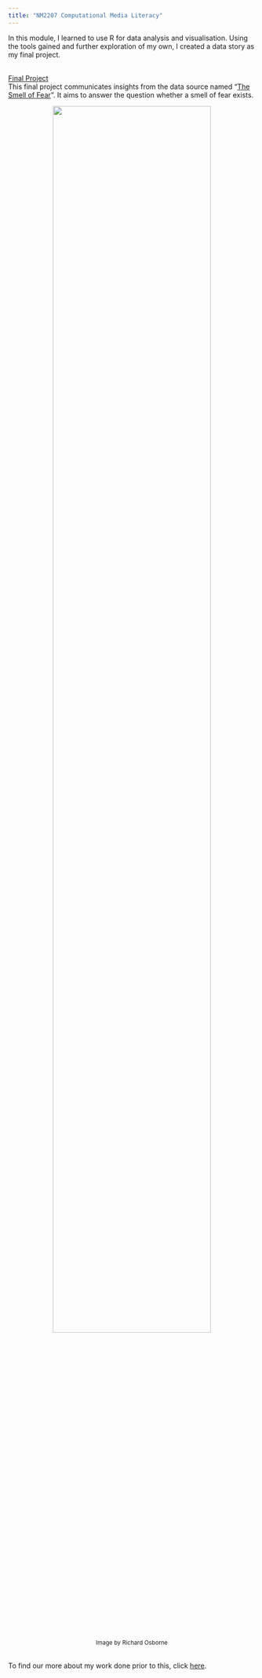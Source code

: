 ```yaml
---
title: "NM2207 Computational Media Literacy"
---
```

<!--Overview-->

In this module, I learned to use R for data analysis and visualisation. Using the tools gained and further exploration of my own, I created a data story as my final project. 

<!-- Final Project-->
<br>
<u>Final Project</u><br>
This final project communicates insights from the data source named "<a href="https://www.kaggle.com/datasets/jswicker/the-smell-of-fear/">The Smell of Fear</a>". It aims to answer the question whether a smell of fear exists.

<!--https://www.linkedin.com/pulse/smelling-fear-fearing-smells-penny-williams-->
<center>
<a href="datastory.qmd">
<img src="The_Smell_of_Fear_edited.jpg" width=80% class="button">
</img>
</a>
<br>
<small>Image by Richard Osborne</small>
</center>

<!--Others-->
<br>
To find our more about my work done prior to this, click <a href="https://github.com/jyapple15/NM2207_JY">here</a>.
